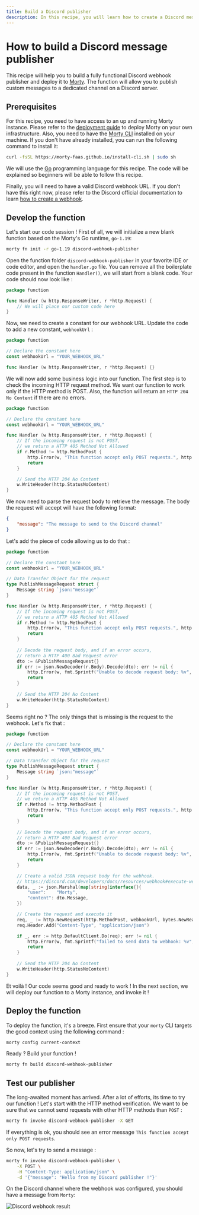 ```yaml
---
title: Build a Discord publisher
description: In this recipe, you will learn how to create a Discord message publisher based on Discord webhooks.
---
```


# How to build a Discord message publisher

This recipe will help you to build a fully functional Discord webhook publisher and deploy it to [Morty](/). The function will allow you to publish custom messages to a dedicated channel on a Discord server.

## Prerequisites

For this recipe, you need to have access to an up and running Morty instance. Please refer to the [deployment guide](./deployment.mdx) to deploy Morty on your own infrastructure. Also, you need to have the [Morty CLI](https://github.com/morty-faas/cli) installed on your machine. If you don't have already installed, you can run the following command to install it:

```bash
curl -fsSL https://morty-faas.github.io/install-cli.sh | sudo sh
```

We will use the [Go](https://go.dev/) programming language for this recipe. The code will be explained so beginners will be able to follow this recipe.

Finally, you will need to have a valid Discord webhook URL. If you don't have this right now, please refer to the Discord official documentation to learn [how to create a webhook](https://support.discord.com/hc/en-us/articles/228383668-Intro-to-Webhooks).

## Develop the function

Let's start our code session ! First of all, we will initialize a new blank function based on the Morty's Go runtime, `go-1.19`: 

```bash
morty fn init -r go-1.19 discord-webhook-publisher
```

Open the function folder `discord-webhook-publisher` in your favorite IDE or code editor, and open the `handler.go` file. You can remove all the boilerplate code present in the function `Handler()`, we will start from a blank code. Your code should now look like :

```go
package function

func Handler (w http.ResponseWriter, r *http.Request) {
	// We will place our custom code here
}
```

Now, we need to create a constant for our webhook URL. Update the code to add a new constant, `webhookUrl` :

```go
package function

// Declare the constant here
const webhookUrl = "YOUR_WEBHOOK_URL"

func Handler (w http.ResponseWriter, r *http.Request) {}
```

We will now add some business logic into our function. The first step is to check the incoming HTTP request method. We want our function to work only if the HTTP method is POST. Also, the function will return an `HTTP 204 No Content` if there are no errors.

```go 
package function

// Declare the constant here
const webhookUrl = "YOUR_WEBHOOK_URL"

func Handler (w http.ResponseWriter, r *http.Request) {
    // If the incoming request is not POST,
    // we return a HTTP 405 Method Not Allowed
    if r.Method != http.MethodPost {
		http.Error(w, "This function accept only POST requests.", http.StatusMethodNotAllowed)
		return
	}

    // Send the HTTP 204 No Content
    w.WriteHeader(http.StatusNoContent)
}
```

We now need to parse the request body to retrieve the message. The body the request will accept will have the following format:

```json
{
    "message": "The message to send to the Discord channel"
}
```

Let's add the piece of code allowing us to do that :

```go
package function

// Declare the constant here
const webhookUrl = "YOUR_WEBHOOK_URL"

// Data Transfer Object for the request
type PublishMessageRequest struct {
	Message string `json:"message"`
}

func Handler (w http.ResponseWriter, r *http.Request) {
    // If the incoming request is not POST,
    // we return a HTTP 405 Method Not Allowed
    if r.Method != http.MethodPost {
		http.Error(w, "This function accept only POST requests.", http.StatusMethodNotAllowed)
		return
	}
    
    // Decode the request body, and if an error occurs,
	// return a HTTP 400 Bad Request error
	dto := &PublishMessageRequest{}
	if err := json.NewDecoder(r.Body).Decode(dto); err != nil {
		http.Error(w, fmt.Sprintf("Unable to decode request body: %v", err), http.StatusBadRequest)
		return
	}
    
    // Send the HTTP 204 No Content
    w.WriteHeader(http.StatusNoContent)
}
```

Seems right no ? The only things that is missing is the request to the webhook. Let's fix that :

```go
package function

// Declare the constant here
const webhookUrl = "YOUR_WEBHOOK_URL"

// Data Transfer Object for the request
type PublishMessageRequest struct {
	Message string `json:"message"`
}

func Handler (w http.ResponseWriter, r *http.Request) {
    // If the incoming request is not POST,
    // we return a HTTP 405 Method Not Allowed
    if r.Method != http.MethodPost {
		http.Error(w, "This function accept only POST requests.", http.StatusMethodNotAllowed)
		return
	}
    
    // Decode the request body, and if an error occurs,
	// return a HTTP 400 Bad Request error
	dto := &PublishMessageRequest{}
	if err := json.NewDecoder(r.Body).Decode(dto); err != nil {
		http.Error(w, fmt.Sprintf("Unable to decode request body: %v", err), http.StatusBadRequest)
		return
	}

    // Create a valid JSON request body for the webhook.
    // https://discord.com/developers/docs/resources/webhook#execute-webhook
	data, _ := json.Marshal(map[string]interface{}{
		"user":    "Morty",
		"content": dto.Message,
	})

    // Create the request and execute it
	req, _ := http.NewRequest(http.MethodPost, webhookUrl, bytes.NewReader(data))
	req.Header.Add("Content-Type", "application/json")

	if _, err := http.DefaultClient.Do(req); err != nil {
		http.Error(w, fmt.Sprintf("failed to send data to webhook: %v", err), http.StatusInternalServerError)
		return
	}
    
    // Send the HTTP 204 No Content
    w.WriteHeader(http.StatusNoContent)
}
```

Et voilà ! Our code seems good and ready to work ! In the next section, we will deploy our function to a Morty instance, and invoke it !

## Deploy the function

To deploy the function, it's a breeze. First ensure that your `morty` CLI targets the good context using the following command :

```bash
morty config current-context
```

Ready ? Build your function !

```bash
morty fn build discord-webhook-publisher
```

## Test our publisher

The long-awaited moment has arrived. After a lot of efforts, its time to try our function ! Let's start with the HTTP method verification. We want to be sure that we cannot send requests with other HTTP methods than `POST` :

```bash
morty fn invoke discord-webhook-publisher -X GET
```

If everything is ok, you should see an error message `This function accept only POST requests`.

So now, let's try to send a message :

```bash
morty fn invoke discord-webhook-publisher \
    -X POST \
    -H "Content-Type: application/json" \
    -d '{"message": "Hello from my Discord publisher !"}'
```

On the Discord channel where the webhook was configured, you should have a message from `Morty`: 

![Discord webhook result](/discord-webhook-result.png)








